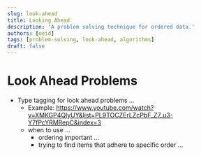 ```yaml
---
slug: look-ahead
title: Looking Ahead
description: 'A problem solving technique for ordered data.'
authors: [oeid]
tags: [problem-solving, look-ahead, algorithms]
draft: false
---
```


# Look Ahead Problems
- Type tagging for look ahead problems ...
	- Example: https://www.youtube.com/watch?v=XMKGP4QlyUY&list=PL9TOCZErLZcPbF_Z7_u3-Y7fPcYRMRepC&index=3
	- when to use ... 
		- ordering important ...
		- trying to find items that adhere to specific order ...
